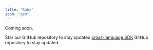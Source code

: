 ```yaml
---
title: "Ruby"
icon: "gem"
---
```


Coming soon.

Star our GitHub repository to stay updated [cross-language SDK](https://github.com/Infisical/sdk) GitHub repository to stay updated.

